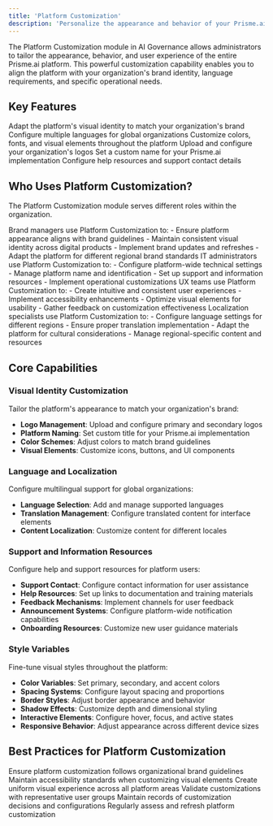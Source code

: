 ```yaml
---
title: 'Platform Customization'
description: 'Personalize the appearance and behavior of your Prisme.ai platform to align with your organization brand and requirements'
---
```



The Platform Customization module in AI Governance allows administrators to tailor the appearance, behavior, and user experience of the entire Prisme.ai platform. This powerful customization capability enables you to align the platform with your organization's brand identity, language requirements, and specific operational needs.

## Key Features

<CardGroup cols={2}>
  <Card title="Brand Customization" icon="palette">
    Adapt the platform's visual identity to match your organization's brand
  </Card>
  <Card title="Multilingual Support" icon="language">
    Configure multiple languages for global organizations
  </Card>
  <Card title="Style Variables" icon="brush">
    Customize colors, fonts, and visual elements throughout the platform
  </Card>
  <Card title="Logo Management" icon="image">
    Upload and configure your organization's logos
  </Card>
  <Card title="Platform Name" icon="signature">
    Set a custom name for your Prisme.ai implementation
  </Card>
  <Card title="Support Information" icon="circle-info">
    Configure help resources and support contact details
  </Card>
</CardGroup>

## Who Uses Platform Customization?

The Platform Customization module serves different roles within the organization.

<Tabs>
  <Tab title="Brand Managers">
    Brand managers use Platform Customization to:
    - Ensure platform appearance aligns with brand guidelines
    - Maintain consistent visual identity across digital products
    - Implement brand updates and refreshes
    - Adapt the platform for different regional brand standards
    

  </Tab>
  
  <Tab title="IT Administrators">
    IT administrators use Platform Customization to:
    - Configure platform-wide technical settings
    - Manage platform name and identification
    - Set up support and information resources
    - Implement operational customizations

  </Tab>
  
  <Tab title="User Experience Teams">
    UX teams use Platform Customization to:
    - Create intuitive and consistent user experiences
    - Implement accessibility enhancements
    - Optimize visual elements for usability
    - Gather feedback on customization effectiveness
    
  </Tab>
  
  <Tab title="Localization Specialists">
    Localization specialists use Platform Customization to:
    - Configure language settings for different regions
    - Ensure proper translation implementation
    - Adapt the platform for cultural considerations
    - Manage regional-specific content and resources

  </Tab>
</Tabs>

## Core Capabilities

### Visual Identity Customization

Tailor the platform's appearance to match your organization's brand:


- **Logo Management**: Upload and configure primary and secondary logos
- **Platform Naming**: Set custom title for your Prisme.ai implementation
- **Color Schemes**: Adjust colors to match brand guidelines
- **Visual Elements**: Customize icons, buttons, and UI components

### Language and Localization

Configure multilingual support for global organizations:


- **Language Selection**: Add and manage supported languages
- **Translation Management**: Configure translated content for interface elements
- **Content Localization**: Customize content for different locales

### Support and Information Resources

Configure help and support resources for platform users:


- **Support Contact**: Configure contact information for user assistance
- **Help Resources**: Set up links to documentation and training materials
- **Feedback Mechanisms**: Implement channels for user feedback
- **Announcement Systems**: Configure platform-wide notification capabilities
- **Onboarding Resources**: Customize new user guidance materials

### Style Variables

Fine-tune visual styles throughout the platform:


- **Color Variables**: Set primary, secondary, and accent colors
- **Spacing Systems**: Configure layout spacing and proportions
- **Border Styles**: Adjust border appearance and behavior
- **Shadow Effects**: Customize depth and dimensional styling
- **Interactive Elements**: Configure hover, focus, and active states
- **Responsive Behavior**: Adjust appearance across different device sizes

## Best Practices for Platform Customization

<CardGroup cols={2}>
  <Card title="Brand Guidelines Alignment" icon="book">
    Ensure platform customization follows organizational brand guidelines
  </Card>
  <Card title="Accessibility Compliance" icon="universal-access">
    Maintain accessibility standards when customizing visual elements
  </Card>
  <Card title="Consistent Experience" icon="clone">
    Create uniform visual experience across all platform areas
  </Card>
  <Card title="User Testing" icon="user-check">
    Validate customizations with representative user groups
  </Card>
  <Card title="Documentation" icon="file-lines">
    Maintain records of customization decisions and configurations
  </Card>
  <Card title="Periodic Review" icon="calendar-check">
    Regularly assess and refresh platform customization
  </Card>
</CardGroup>